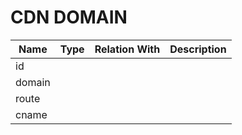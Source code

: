 # CDN DOMAIN


| Name | Type | Relation With | Description |
|------|------|---------------|-------------|
| id |
| domain |
| route |
| cname |


